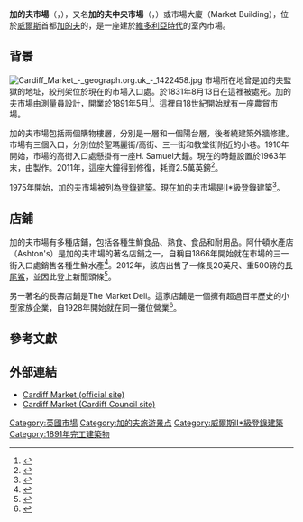 {{noteTA
|G1=UK Places
}}
{{Infobox retail market
| retail_market_name = Cardiff Market 
| image              = Entrance to Cardiff Market.jpg
| image_width        = 
| caption            = 加的夫市場的三一街入口
| location           = {{link-en|加的夫市中心|Cardiff city centre}}
| coordinates        = {{coord|51.4801|-3.1787|format=dms|type:landmark|display=title,inline}}
| address            = 加的夫{{link-en|聖瑪麗街/高街|St Mary Street/High Street|聖瑪麗街}}加的夫市場
| opening_date       = {{Start date and age|1891|05|df=yes}} 
| closing_date       = 
| developer          =  
| manager            = 
| owner              = {{link-en|加的夫市議會|Cardiff Council}}
| architect          = {{link-en|威廉·哈珀|William Harpur}}
| environment_type   = 
| goods_sold         = 
| normal_market_days = 
| number_of_tenants  = 
| floor_area         = 
| parking            = 
| website            = [https://www.cardiff.gov.uk/ENG/Visiting/Culture-art-and-museums/Pages/Cardiff-Central-Market.aspx cardiff.gov.uk] 
| belowstyle         = 
| footnotes          = II*級登錄建築
}}
'''加的夫市場'''（{{lang-en|Cardiff Market}}，{{lang-cy|Marchnad Caerdydd}}），又名'''加的夫中央市場'''（{{lang-en|Cardiff Central Market}}，{{lang-cy|Marchnad Ganolog Caerdydd}}）或市場大廈（Market Building），位於[[威爾斯|威爾斯]]首都[[加的夫|加的夫]]{{link-en|加的夫市中心|Cardiff city centre|市中心}}的{{link-en|城堡角 (加的夫)|Castle Quarter (Cardiff)|城堡角}}，是一座建於[[維多利亞時代|維多利亞時代]]的室內市場。

==背景==
[[File:Cardiff_Market_-_geograph.org.uk_-_1422458.jpg|thumb]]
市場所在地曾是加的夫監獄的地址，絞刑架位於現在的市場{{link-en|聖瑪麗街/高街|St Mary Street/High Street|聖瑪麗街}}入口處。{{link-en|迪克·彭德林|Dic Penderyn}}於1831年8月13日在這裡被處死。加的夫市場由測量員{{link-en|威廉·哈珀|William Harpur}}設計，開業於1891年5月<ref>{{cite web|url= http://www.glamro.gov.uk/check/Building%20of%20a%20Capital%202/A_Who.html|publisher= Glamorgan Record Office|title= Cardiff: the building of a capital|access-date= 2008-09-17|url-status= yes|archive-url= https://web.archive.org/web/20081123041112/http://www.glamro.gov.uk/check/Building%20of%20a%20Capital%202/A_Who.html|archive-date= 2008-11-23}}</ref>。這裡自18世紀開始就有一座農貿市場。

{{Multiple image|direction=vertical|align=right|header= | header_align = center|image1=Market Buildings, Cardiff.JPG |image2= Market Buildings - Cardiff - Geograph-3634032-by-Christopher-Hilton.jpg|width=180|caption1= |caption2= 加的夫市場的聖瑪麗街入口}}

加的夫市場包括兩個購物樓層，分別是一層和一個陽台層，後者繞建築外牆修建。市場有三個入口，分別位於聖瑪麗街/高街、三一街和教堂街附近的小巷。1910年開始，市場的高街入口處懸掛有一座H. Samuel大鐘。現在的時鐘設置於1963年末，由{{link-en|德比的史密斯集團|Smith of Derby Group|德比的史密斯}}製作。2011年，這座大鐘得到修復，耗資2.5萬英鎊<ref>{{cite news|title=Cardiff landmark clock in St Mary Street to be restored|url=https://www.bbc.co.uk/news/uk-wales-south-east-wales-14206471|access-date=2013-03-26|newspaper=BBC News|date=2011-07-20|archive-date=2019-10-24|archive-url=https://web.archive.org/web/20191024095409/https://www.bbc.co.uk/news/uk-wales-south-east-wales-14206471|dead-url=no}}</ref>。

1975年開始，加的夫市場被列為[[登錄建築|登錄建築]]。現在加的夫市場是II*級登錄建築<ref>{{cite web|url=http://www.britishlistedbuildings.co.uk/wa-13811-cardiff-central-market-castle|publisher=BritishListedBuildings.co.uk|title=Cardiff Central Market, Castle|access-date=2013-03-18|archive-date=2014-10-19|archive-url=https://web.archive.org/web/20141019131518/http://www.britishlistedbuildings.co.uk/wa-13811-cardiff-central-market-castle|dead-url=no}}</ref>。

==店鋪==
加的夫市場有多種店鋪，包括各種生鮮食品、熟食、食品和耐用品。阿什頓水產店（Ashton's）是加的夫市場的著名店鋪之一，自稱自1866年開始就在市場的三一街入口處銷售各種生鮮水產<ref>{{cite web |title=1900s |url=http://www.cardiff-market.co.uk/content.asp?nav=48&parent_directory_id=1 |work=History |publisher=Cardiff Market website |access-date=2013-03-25 |url-status=yes |archive-url=https://web.archive.org/web/20130818120124/http://cardiff-market.co.uk/content.asp?nav=48&parent_directory_id=1 |archive-date=2013-08-18 }}</ref>。2012年，該店出售了一條長20英尺、重500磅的[[長尾鯊|長尾鯊]]，並因此登上新聞頭條<ref>{{cite news|title=Thresher shark sale defended by Cardiff fishmonger|url=https://www.bbc.co.uk/news/uk-wales-south-east-wales-19018376|access-date=2013-03-25|newspaper=BBC News|date=2012-07-27|archive-date=2015-02-02|archive-url=https://web.archive.org/web/20150202050644/http://www.bbc.co.uk/news/uk-wales-south-east-wales-19018376|dead-url=no}}</ref>。

另一著名的長壽店鋪是The Market Deli。這家店鋪是一個擁有超過百年歷史的小型家族企業，自1928年開始就在同一攤位營業<ref>{{cite web|title=The History Of The Market Deli|url=http://www.marketdeli.co.uk/history.htm|publisher=Market Deli website|access-date=2013-03-25|archive-date=2016-03-03|archive-url=https://web.archive.org/web/20160303225004/http://www.marketdeli.co.uk/history.htm|dead-url=yes}}</ref>。

==參考文獻==
{{Reflist}}

==外部連結==
{{Commons category|Cardiff Market}}
*[https://web.archive.org/web/20080112033205/http://www.cardiff-market.co.uk/ Cardiff Market (official site)]
*[https://web.archive.org/web/20060927024135/http://www.cardiff.gov.uk/content.asp?Parent_Directory_id=2865&nav=2868%2C2969%2C3021%2C3817 Cardiff Market (Cardiff Council site)]

[[Category:英國市場|Category:英國市場]]
[[Category:加的夫旅游景点|Category:加的夫旅游景点]]
[[Category:威爾斯II*級登錄建築|Category:威爾斯II*級登錄建築]]
[[Category:1891年完工建築物|Category:1891年完工建築物]]